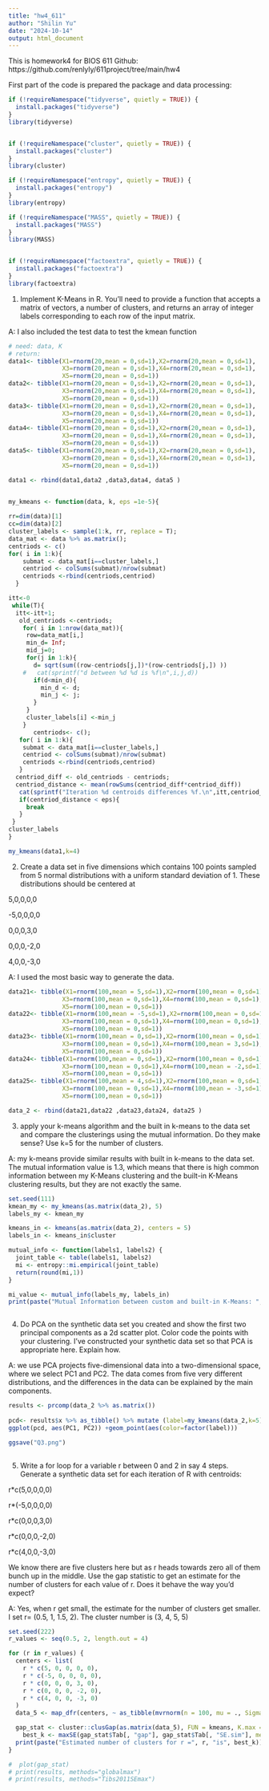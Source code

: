 ```yaml
---
title: "hw4_611"
author: "Shilin Yu"
date: "2024-10-14"
output: html_document
---
```


This is homework4 for BIOS 611
Github: https://github.com/renlyly/611project/tree/main/hw4 

First part of the code is prepared the package and data processing:

```r
if (!requireNamespace("tidyverse", quietly = TRUE)) {
  install.packages("tidyverse")
}
library(tidyverse)


if (!requireNamespace("cluster", quietly = TRUE)) {
  install.packages("cluster")
}
library(cluster)

if (!requireNamespace("entropy", quietly = TRUE)) {
  install.packages("entropy")
}
library(entropy)

if (!requireNamespace("MASS", quietly = TRUE)) {
  install.packages("MASS")
}
library(MASS) 


if (!requireNamespace("factoextra", quietly = TRUE)) {
  install.packages("factoextra")
}
library(factoextra) 


```

1. Implement K-Means in R. You'll need to provide a function that accepts a matrix of vectors, a number of clusters, and returns an array of integer labels corresponding to each row of the input matrix.

A: I also included the test data to test the kmean function
```r
# need: data, K
# return:
data1<- tibble(X1=rnorm(20,mean = 0,sd=1),X2=rnorm(20,mean = 0,sd=1),
               X3=rnorm(20,mean = 0,sd=1),X4=rnorm(20,mean = 0,sd=1),
               X5=rnorm(20,mean = 0,sd=1))
data2<- tibble(X1=rnorm(20,mean = 0,sd=1),X2=rnorm(20,mean = 0,sd=1),
               X3=rnorm(20,mean = 0,sd=1),X4=rnorm(20,mean = 0,sd=1),
               X5=rnorm(20,mean = 0,sd=1))
data3<- tibble(X1=rnorm(20,mean = 0,sd=1),X2=rnorm(20,mean = 0,sd=1),
               X3=rnorm(20,mean = 0,sd=1),X4=rnorm(20,mean = 0,sd=1),
               X5=rnorm(20,mean = 0,sd=1))
data4<- tibble(X1=rnorm(20,mean = 0,sd=1),X2=rnorm(20,mean = 0,sd=1),
               X3=rnorm(20,mean = 0,sd=1),X4=rnorm(20,mean = 0,sd=1),
               X5=rnorm(20,mean = 0,sd=1))
data5<- tibble(X1=rnorm(20,mean = 0,sd=1),X2=rnorm(20,mean = 0,sd=1),
               X3=rnorm(20,mean = 0,sd=1),X4=rnorm(20,mean = 0,sd=1),
               X5=rnorm(20,mean = 0,sd=1))

data1 <- rbind(data1,data2 ,data3,data4, data5 )


my_kmeans <- function(data, k, eps =1e-5){
  
rr=dim(data)[1]
cc=dim(data)[2]
cluster_labels <- sample(1:k, rr, replace = T);
data_mat <- data %>% as.matrix();
centriods <- c()
for( i in 1:k){
    submat <- data_mat[i==cluster_labels,]
    centriod <- colSums(submat)/nrow(submat)
    centriods <-rbind(centriods,centriod)
  }

itt<-0
 while(T){
  itt<-itt+1;
   old_centriods <-centriods; 
    for( i in 1:nrow(data_mat)){
     row=data_mat[i,]
     min_d= Inf;
     mid_j=0;
     for(j in 1:k){
       d= sqrt(sum((row-centriods[j,])*(row-centriods[j,]) ))
    #   cat(sprintf("d between %d %d is %f\n",i,j,d))
       if(d<min_d){
         min_d <- d;
         min_j <- j;
       }
     }
     cluster_labels[i] <-min_j
    }
       centriods<- c();
   for( i in 1:k){
    submat <- data_mat[i==cluster_labels,]
    centriod <- colSums(submat)/nrow(submat)
    centriods <-rbind(centriods,centriod)
   }
  centriod_diff <- old_centriods - centriods; 
  centriod_distance <- mean(rowSums(centriod_diff*centriod_diff)) 
   cat(sprintf("Iteration %d centroids differences %f.\n",itt,centriod_distance))
   if(centriod_distance < eps){
     break
   }
 }
cluster_labels
}

my_kmeans(data1,k=4)


```

2. Create a data set in five dimensions which contains 100 points sampled from 5 normal distributions with a uniform standard deviation of 1. These distributions should be centered at

5,0,0,0,0

-5,0,0,0,0

0,0,0,3,0

0,0,0,-2,0

4,0,0,-3,0


A: I used the most basic way to generate the data.

```r
data21<- tibble(X1=rnorm(100,mean = 5,sd=1),X2=rnorm(100,mean = 0,sd=1),
               X3=rnorm(100,mean = 0,sd=1),X4=rnorm(100,mean = 0,sd=1),
               X5=rnorm(100,mean = 0,sd=1))
data22<- tibble(X1=rnorm(100,mean = -5,sd=1),X2=rnorm(100,mean = 0,sd=1),
               X3=rnorm(100,mean = 0,sd=1),X4=rnorm(100,mean = 0,sd=1),
               X5=rnorm(100,mean = 0,sd=1))
data23<- tibble(X1=rnorm(100,mean = 0,sd=1),X2=rnorm(100,mean = 0,sd=1),
               X3=rnorm(100,mean = 0,sd=1),X4=rnorm(100,mean = 3,sd=1),
               X5=rnorm(100,mean = 0,sd=1))
data24<- tibble(X1=rnorm(100,mean = 0,sd=1),X2=rnorm(100,mean = 0,sd=1),
               X3=rnorm(100,mean = 0,sd=1),X4=rnorm(100,mean = -2,sd=1),
               X5=rnorm(100,mean = 0,sd=1))
data25<- tibble(X1=rnorm(100,mean = 4,sd=1),X2=rnorm(100,mean = 0,sd=1),
               X3=rnorm(100,mean = 0,sd=1),X4=rnorm(100,mean = -3,sd=1),
               X5=rnorm(100,mean = 0,sd=1))

data_2 <- rbind(data21,data22 ,data23,data24, data25 )


```


3. apply your k-means algorithm and the built in k-means to the data set and compare the clusterings using the mutual information. Do they make sense? Use k=5 for the number of clusters.


A: my k-means provide similar results with built in k-means to the data set. The mutual information value is 1.3, which means that there is high common information between my K-Means clustering and the built-in K-Means clustering results, but they are not exactly the same.

```r
set.seed(111)
kmean_my <- my_kmeans(as.matrix(data_2), 5)
labels_my <- kmean_my

kmeans_in <- kmeans(as.matrix(data_2), centers = 5)
labels_in <- kmeans_in$cluster

mutual_info <- function(labels1, labels2) {
  joint_table <- table(labels1, labels2)
  mi <- entropy::mi.empirical(joint_table)
  return(round(mi,1))
}

mi_value <- mutual_info(labels_my, labels_in)
print(paste("Mutual Information between custom and built-in K-Means: ", mi_value))



```


4. Do PCA on the synthetic data set you created and show the first two principal components as a 2d scatter plot. Color code the points with your clustering. I've constructed your synthetic data set so that PCA is appropriate here. Explain how.

A: we use PCA projects five-dimensional data into a two-dimensional space, where we select PC1 and PC2. The data comes from five very different distributions, and the differences in the data can be explained by the main components.


```r
results <- prcomp(data_2 %>% as.matrix())
  
pcd<- results$x %>% as_tibble() %>% mutate (label=my_kmeans(data_2,k=5))
ggplot(pcd, aes(PC1, PC2)) +geom_point(aes(color=factor(label)))

ggsave("Q3.png")
  


```


5. Write a for loop for a variable r between 0 and 2 in say 4 steps. Generate a synthetic data set for each iteration of R with centroids:

 

r*c(5,0,0,0,0)

r*(-5,0,0,0,0)

r*c(0,0,0,3,0)

r*c(0,0,0,-2,0)

r*c(4,0,0,-3,0)

We know there are five clusters here but as r heads towards zero all of them bunch up in the middle. Use the gap statistic to get an estimate for the number of clusters for each value of r. Does it behave the way you'd expect?

A: Yes, when r get small, the estimate for the number of clusters get smaller. I set r= (0.5, 1, 1.5, 2). The cluster number is (3, 4, 5, 5)



```r

set.seed(222) 
r_values <- seq(0.5, 2, length.out = 4)

for (r in r_values) {
  centers <- list(
    r * c(5, 0, 0, 0, 0),
    r * c(-5, 0, 0, 0, 0),
    r * c(0, 0, 0, 3, 0),
    r * c(0, 0, 0, -2, 0),
    r * c(4, 0, 0, -3, 0)
  )
  data_5 <- map_dfr(centers, ~ as_tibble(mvrnorm(n = 100, mu = ., Sigma = diag(1, 5) ) ) )

  gap_stat <- cluster::clusGap(as.matrix(data_5), FUN = kmeans, K.max = 10, B = 50)
    best_k <- maxSE(gap_stat$Tab[, "gap"], gap_stat$Tab[, "SE.sim"], method = "firstmax")
  print(paste("Estimated number of clusters for r =", r, "is", best_k))
}

#  plot(gap_stat)
# print(results, methods="globalmax")
# print(results, methods="Tibs2011SEmax")


  


```





